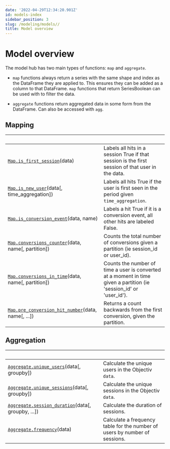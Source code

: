 ```yaml
---
date: '2022-04-29T12:34:20.901Z'
id: models-index
sidebar_position: 3
slug: /modeling/models//
title: Model overview
---
```


# Model overview

The model hub has two main types of functions: `map` and `aggregate`.


* `map` functions always return a series with the same shape and index as the DataFrame they are applied to.
This ensures they can be added as a column to that DataFrame. `map` functions that return SeriesBoolean can
be used with to filter the data.


* `aggregate` functions return aggregated data in some form from the DataFrame. Can also be accessed with
`agg`.

## Mapping

| &nbsp;                                            | &nbsp;                                                                                                                                                                                                                 |
| ------------------------------------------------- | --------------------------------------------------------------------------------------------------------------------------------------------------------------------------------------------------------------------- |
| [`Map.is_first_session`](/docs/modeling/models/Mapping/modelhub.Map.is-first-session/#modelhub.Map.is-first-session)(data)                        | Labels all hits in a session True if that session is the first session of that user in the data.                                                                                                                       |
| [`Map.is_new_user`](/docs/modeling/models/Mapping/modelhub.Map.is-new-user/#modelhub.Map.is-new-user)(data[, time_aggregation])         | Labels all hits True if the user is first seen in the period given `time_aggregation`.                                                                                                                                   |
| [`Map.is_conversion_event`](/docs/modeling/models/Mapping/modelhub.Map.is-conversion-event/#modelhub.Map.is-conversion-event)(data, name)               | Labels a hit True if it is a conversion event, all other hits are labeled False.                                                                                                                                       |
| [`Map.conversions_counter`](/docs/modeling/models/Mapping/modelhub.Map.conversions-counter/#modelhub.Map.conversions-counter)(data, name[, partition])  | Counts the total number of conversions given a partition (ie session_id or user_id).                                                                                                                                   |
| [`Map.conversions_in_time`](/docs/modeling/models/Mapping/modelhub.Map.conversions-in-time/#modelhub.Map.conversions-in-time)(data, name[, partition])  | Counts the number of time a user is converted at a moment in time given a partition (ie 'session_id' or 'user_id').                                                                                                    |
| [`Map.pre_conversion_hit_number`](/docs/modeling/models/Mapping/modelhub.Map.pre-conversion-hit-number/#modelhub.Map.pre-conversion-hit-number)(data, name[, ...])  | Returns a count backwards from the first conversion, given the partition.                                                                                                                                              |



## Aggregation

| &nbsp;                                            | &nbsp;                                                                                                                                                                                                                 |
| ------------------------------------------------- | --------------------------------------------------------------------------------------------------------------------------------------------------------------------------------------------------------------------- |
| [`Aggregate.unique_users`](/docs/modeling/models/Aggregation/modelhub.Aggregate.unique-users/#modelhub.Aggregate.unique-users)(data[, groupby])           | Calculate the unique users in the Objectiv `data`.                                                                                                                                                                       |
| [`Aggregate.unique_sessions`](/docs/modeling/models/Aggregation/modelhub.Aggregate.unique-sessions/#modelhub.Aggregate.unique-sessions)(data[, groupby])        | Calculate the unique sessions in the Objectiv `data`.                                                                                                                                                                    |
| [`Aggregate.session_duration`](/docs/modeling/models/Aggregation/modelhub.Aggregate.session-duration/#modelhub.Aggregate.session-duration)(data[, groupby, ...])  | Calculate the duration of sessions.                                                                                                                                                                                    |
| [`Aggregate.frequency`](/docs/modeling/models/Aggregation/modelhub.Aggregate.frequency/#modelhub.Aggregate.frequency)(data)                         | Calculate a frequency table for the number of users by number of sessions.                                                                                                                                             |
